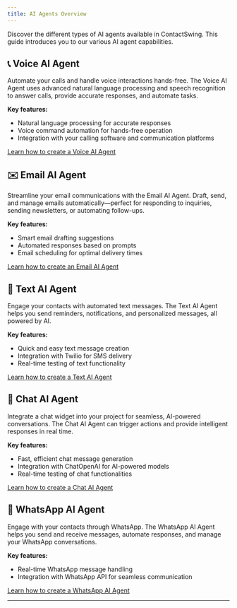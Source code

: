```yaml
---
title: AI Agents Overview
---
```


Discover the different types of AI agents available in ContactSwing. This guide introduces you to our various AI agent capabilities.

## 📞 Voice AI Agent

Automate your calls and handle voice interactions hands-free. The Voice AI Agent uses advanced natural language processing and speech recognition to answer calls, provide accurate responses, and automate tasks.

**Key features:**
- Natural language processing for accurate responses
- Voice command automation for hands-free operation
- Integration with your calling software and communication platforms

[Learn how to create a Voice AI Agent](../Types/voiceai)

## ✉️ Email AI Agent

Streamline your email communications with the Email AI Agent. Draft, send, and manage emails automatically—perfect for responding to inquiries, sending newsletters, or automating follow-ups.

**Key features:**
- Smart email drafting suggestions
- Automated responses based on prompts
- Email scheduling for optimal delivery times

[Learn how to create an Email AI Agent](../Types/emailai)

## 💬 Text AI Agent

Engage your contacts with automated text messages. The Text AI Agent helps you send reminders, notifications, and personalized messages, all powered by AI.

**Key features:**
- Quick and easy text message creation
- Integration with Twilio for SMS delivery
- Real-time testing of text functionality

[Learn how to create a Text AI Agent](../Types/smsai)

## 💬 Chat AI Agent

Integrate a chat widget into your project for seamless, AI-powered conversations. The Chat AI Agent can trigger actions and provide intelligent responses in real time.

**Key features:**
- Fast, efficient chat message generation
- Integration with ChatOpenAI for AI-powered models
- Real-time testing of chat functionalities

[Learn how to create a Chat AI Agent](../Types/chatai)

## 📱 WhatsApp AI Agent

Engage with your contacts through WhatsApp. The WhatsApp AI Agent helps you send and receive messages, automate responses, and manage your WhatsApp conversations.

**Key features:**
- Real-time WhatsApp message handling
- Integration with WhatsApp API for seamless communication

[Learn how to create a WhatsApp AI Agent](../Types/whatsappai)

---
